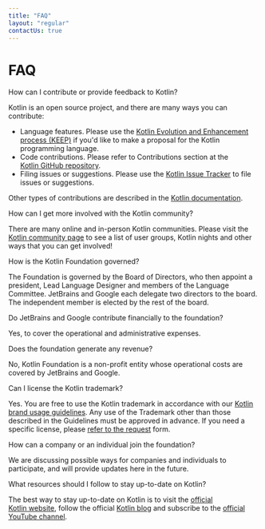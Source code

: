 ```yaml
---
title: "FAQ"
layout: "regular"
contactUs: true
---
```


# FAQ

<FAQ>
<Question>How can I contribute or provide feedback to Kotlin?</Question>
<Answer>

Kotlin is an open source project, and there are many ways you can contribute:
*  Language features. Please use the [Kotlin&nbsp;Evolution&nbsp;and Enhancement process&nbsp;(KEEP)](https://github.com/Kotlin/KEEP)
  if you'd like to make a proposal for the Kotlin programming language.
* Code contributions. Please refer to Contributions section at the [Kotlin&nbsp;GitHub repository](https://github.com/JetBrains/kotlin/blob/master/docs/contributing.md#contributing).
* Filing issues or suggestions. Please use the [Kotlin&nbsp;Issue&nbsp;Tracker](https://youtrack.jetbrains.com/issues/KT) to file issues or suggestions.

Other types of contributions are described in the [Kotlin&nbsp;documentation](https://kotlinlang.org/docs/contribute.html).

</Answer>

<Question>How can I get more involved with the Kotlin community?</Question>
<Answer>

There are many online and in-person Kotlin communities. Please visit the [Kotlin&nbsp;community&nbsp;page](https://kotlinlang.org/community/) to
see a list of user groups, Kotlin nights and other ways that you can get involved!

</Answer>

<Question>How is the Kotlin Foundation governed?</Question>
<Answer>

The Foundation is governed by the Board of Directors, who then appoint a president, Lead Language
Designer and members of the Language Committee. JetBrains and Google each delegate two directors to
the board. The independent member is elected by the rest of the board.

</Answer>

<Question>Do JetBrains and Google contribute financially to the foundation?</Question>
<Answer>

Yes, to cover the operational and administrative expenses.

</Answer>

<Question>Does the foundation generate any revenue?</Question>
<Answer>

No, Kotlin Foundation is a non-profit entity whose operational costs are covered by JetBrains and Google.

</Answer>

<Question>Can I license the Kotlin trademark?</Question>
<Answer>

Yes. You are free to use the Kotlin trademark in accordance with our&nbsp;[Kotlin brand usage guidelines](/guidelines).
Any use of the Trademark other than those described in the Guidelines must be approved in advance.
If you need a specific license, please [refer&nbsp;to&nbsp;the&nbsp;request](https://surveys.jetbrains.com/s3/request-for-permission-of-kotlin-trademark-usage) form.

</Answer>

<Question>How can a company or an individual join the foundation?</Question>
<Answer>

We are discussing possible ways for companies and individuals to participate, and will provide updates here in the future.

</Answer>

<Question>What resources should I follow to stay up-to-date on Kotlin?</Question>
<Answer>

The best way to stay up-to-date on Kotlin is to visit the&nbsp;[official Kotlin&nbsp;website](https://kotlinlang.org), follow the
official [Kotlin&nbsp;blog](https://blog.jetbrains.com/kotlin/) and subscribe
to&nbsp;the [official YouTube&nbsp;channel](https://www.youtube.com/c/kotlin).

</Answer>
</FAQ>